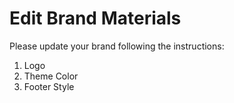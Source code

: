 # Edit Brand Materials

Please update your brand following the instructions:

1. Logo
2. Theme Color
3. Footer Style
